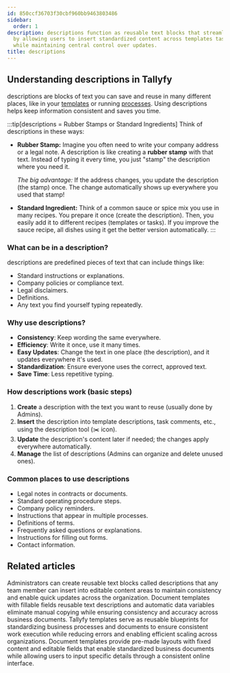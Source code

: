 ```yaml
---
id: 850ccf36703f30cbf960bb9463803486
sidebar:
  order: 1
description: descriptions function as reusable text blocks that streamline workflow documentation
  by allowing users to insert standardized content across templates tasks and processes
  while maintaining central control over updates.
title: descriptions
---
```


## Understanding descriptions in Tallyfy

descriptions are blocks of text you can save and reuse in many different places, like in your [templates](/products/pro/documenting/templates/) or running [processes](/products/pro/tracking-and-tasks/processes/). Using descriptions helps keep information consistent and saves you time.

:::tip[descriptions = Rubber Stamps or Standard Ingredients]
Think of descriptions in these ways:

- **Rubber Stamp:** Imagine you often need to write your company address or a legal note. A description is like creating a **rubber stamp** with that text. Instead of typing it every time, you just "stamp" the description where you need it.

  *The big advantage:* If the address changes, you update the description (the stamp) once. The change automatically shows up everywhere you used that stamp!

- **Standard Ingredient:** Think of a common sauce or spice mix you use in many recipes. You prepare it once (create the description). Then, you easily add it to different recipes (templates or tasks). If you improve the sauce recipe, all dishes using it get the better version automatically.
:::

### What can be in a description?

descriptions are predefined pieces of text that can include things like:
- Standard instructions or explanations.
- Company policies or compliance text.
- Legal disclaimers.
- Definitions.
- Any text you find yourself typing repeatedly.

### Why use descriptions?

- **Consistency**: Keep wording the same everywhere.
- **Efficiency**: Write it once, use it many times.
- **Easy Updates**: Change the text in one place (the description), and it updates everywhere it's used.
- **Standardization**: Ensure everyone uses the correct, approved text.
- **Save Time**: Less repetitive typing.

### How descriptions work (basic steps)

1. **Create** a description with the text you want to reuse (usually done by Admins).
2. **Insert** the description into template descriptions, task comments, etc., using the description tool (✂️ icon).
3. **Update** the description's content later if needed; the changes apply everywhere automatically.
4. **Manage** the list of descriptions (Admins can organize and delete unused ones).

### Common places to use descriptions

- Legal notes in contracts or documents.
- Standard operating procedure steps.
- Company policy reminders.
- Instructions that appear in multiple processes.
- Definitions of terms.
- Frequently asked questions or explanations.
- Instructions for filling out forms.
- Contact information.


<PageTree />


## Related articles
<CardGrid>
<LinkTitleCard header="<b>descriptions > Use descriptions</b>" href="/products/pro/documenting/templates/descriptions/how-can-i-use-descriptions-to-simplify-workflow-in-tallyfy/" > Administrators can create reusable text blocks called descriptions that any team member can insert into editable content areas to maintain consistency and enable quick updates across the organization. </LinkTitleCard>
<LinkTitleCard header="<b>Features > Fill in the blanks</b>" href="/products/pro/tutorials/features/fill-in-the-blanks/" > Document templates with fillable fields reusable text descriptions and automatic data variables eliminate manual copying while ensuring consistency and accuracy across business documents. </LinkTitleCard>
<LinkTitleCard header="<b>Documenting > Templates</b>" href="/products/pro/documenting/templates/" > Tallyfy templates serve as reusable blueprints for standardizing business processes and documents to ensure consistent work execution while reducing errors and enabling efficient scaling across organizations. </LinkTitleCard>
<LinkTitleCard header="<b>Documenting > Documents</b>" href="/products/pro/documenting/documents/" > Document templates provide pre-made layouts with fixed content and editable fields that enable standardized business documents while allowing users to input specific details through a consistent online interface. </LinkTitleCard>
</CardGrid>